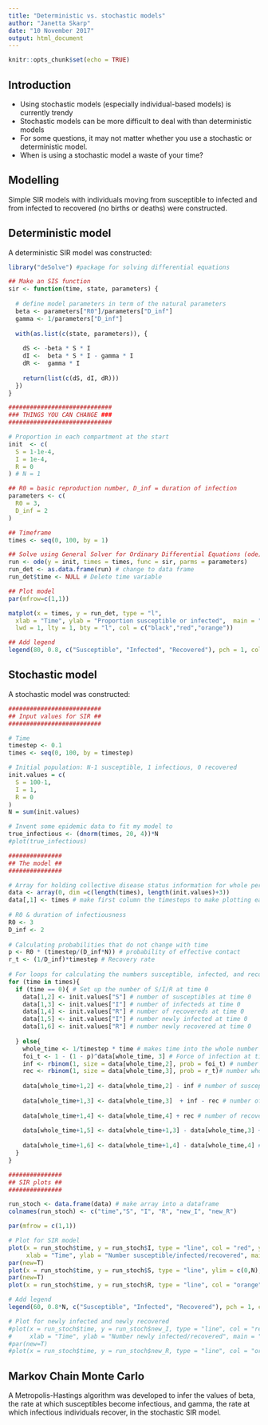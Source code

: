 ```yaml
---
title: "Deterministic vs. stochastic models"
author: "Janetta Skarp"
date: "10 November 2017"
output: html_document
---
```


```r
knitr::opts_chunk$set(echo = TRUE)
```
## Introduction

* Using stochastic models (especially individual-based models) is currently trendy
* Stochastic models can be more difficult to deal with than deterministic models
* For some questions, it may not matter whether you use a stochastic or deterministic model.
* When is using a stochastic model a waste of your time?

## Modelling

Simple SIR models with individuals moving from susceptible to infected and from infected to recovered (no births or deaths) were constructed.

## Deterministic model

A deterministic SIR model was constructed:

```r
library("deSolve") #package for solving differential equations

## Make an SIS function
sir <- function(time, state, parameters) {
  
  # define model parameters in term of the natural parameters
  beta <- parameters["R0"]/parameters["D_inf"] 
  gamma <- 1/parameters["D_inf"]
  
  with(as.list(c(state, parameters)), {
    
    dS <- -beta * S * I 
    dI <-  beta * S * I - gamma * I
    dR <-  gamma * I
    
    return(list(c(dS, dI, dR)))
  })
}

#############################
### THINGS YOU CAN CHANGE ###
#############################

# Proportion in each compartment at the start
init  <- c(
  S = 1-1e-4, 
  I = 1e-4,
  R = 0
) # N = 1

## R0 = basic reproduction number, D_inf = duration of infection
parameters <- c(
  R0 = 3, 
  D_inf = 2
)

## Timeframe
times <- seq(0, 100, by = 1)

## Solve using General Solver for Ordinary Differential Equations (ode)
run <- ode(y = init, times = times, func = sir, parms = parameters)
run_det <- as.data.frame(run) # change to data frame
run_det$time <- NULL # Delete time variable

## Plot model
par(mfrow=c(1,1))

matplot(x = times, y = run_det, type = "l",
  xlab = "Time", ylab = "Proportion susceptible or infected",  main = "Deterministic SIR Model",
  lwd = 1, lty = 1, bty = "l", col = c("black","red","orange"))

## Add legend
legend(80, 0.8, c("Susceptible", "Infected", "Recovered"), pch = 1, col = c("black","red","orange"), bty = "n")
```

## Stochastic model

A stochastic model was constructed: 

```r
##########################
## Input values for SIR ##
##########################

# Time
timestep <- 0.1
times <- seq(0, 100, by = timestep)

# Initial population: N-1 susceptible, 1 infectious, 0 recovered
init.values = c(
  S = 100-1,
  I = 1,
  R = 0
)
N = sum(init.values)

# Invent some epidemic data to fit my model to
true_infectious <- (dnorm(times, 20, 4))*N
#plot(true_infectious)

###############
## The model ##
###############

# Array for holding collective disease status information for whole period of time
data <- array(0, dim =c(length(times), length(init.values)+3))
data[,1] <- times # make first column the timesteps to make plotting easier later on
  
# R0 & duration of infectiousness
R0 <- 3
D_inf <- 2
  
# Calculating probabilities that do not change with time
p <- R0 * (timestep/(D_inf*N)) # probability of effective contact
r_t <- (1/D_inf)*timestep # Recovery rate
  
# For loops for calculating the numbers susceptible, infected, and recovered at each timepoint
for (time in times){
  if (time == 0){ # Set up the number of S/I/R at time 0
    data[1,2] <- init.values["S"] # number of susceptibles at time 0
    data[1,3] <- init.values["I"] # number of infecteds at time 0
    data[1,4] <- init.values["R"] # number of recovereds at time 0
    data[1,5] <- init.values["I"] # number newly infected at time 0
    data[1,6] <- init.values["R"] # number newly recovered at time 0
      
  } else{
    whole_time <- 1/timestep * time # makes time into the whole number that it corresponds to in the array
    foi_t <- 1 - (1 - p)^data[whole_time, 3] # Force of infection at time t, affected by the number infectious at prev t
    inf <- rbinom(1, size = data[whole_time,2], prob = foi_t) # number who become infected in this timestep
    rec <- rbinom(1, size = data[whole_time,3], prob = r_t)# number who become recovered in this timestep
      
    data[whole_time+1,2] <- data[whole_time,2] - inf # number of susceptibles at other times
      
    data[whole_time+1,3] <- data[whole_time,3]  + inf - rec # number of infecteds at other times
      
    data[whole_time+1,4] <- data[whole_time,4] + rec # number of recovereds at other times
    
    data[whole_time+1,5] <- data[whole_time+1,3] - data[whole_time,3] + data[whole_time+1,4] - data[whole_time,4] # number of newly infected
    
    data[whole_time+1,6] <- data[whole_time+1,4] - data[whole_time,4] # number of newly recovered
  }
}

###############
## SIR plots ##
###############

run_stoch <- data.frame(data) # make array into a dataframe
colnames(run_stoch) <- c("time","S", "I", "R", "new_I", "new_R")

par(mfrow = c(1,1))

# Plot for SIR model
plot(x = run_stoch$time, y = run_stoch$I, type = "line", col = "red", ylim = c(0,N),
     xlab = "Time", ylab = "Number susceptible/infected/recovered", main = "Stochastic SIR Model")
par(new=T)
plot(x = run_stoch$time, y = run_stoch$S, type = "line", ylim = c(0,N), ylab = "", xlab = "") # add susceptible line
par(new=T)
plot(x = run_stoch$time, y = run_stoch$R, type = "line", col = "orange", ylim = c(0,N), ylab = "", xlab = "") # recovered

# Add legend
legend(60, 0.8*N, c("Susceptible", "Infected", "Recovered"), pch = 1, col = c("black", "red", "orange"), bty = "n")

# Plot for newly infected and newly recovered
#plot(x = run_stoch$time, y = run_stoch$new_I, type = "line", col = "red", ylim = c(0,max(run_stoch$new_I)),
#     xlab = "Time", ylab = "Number newly infected/recovered", main = "New infections/recoveries")
#par(new=T)
#plot(x = run_stoch$time, y = run_stoch$new_R, type = "line", col = "orange", ylim = c(0,max(run_stoch$new_I)), ylab = "", xlab = "") # add susceptible line

```

## Markov Chain Monte Carlo

A Metropolis-Hastings algorithm was developed to infer the values of beta, the rate at which susceptibles become infectious, and gamma, the rate at which infectious individuals recover, in the stochastic SIR model.
